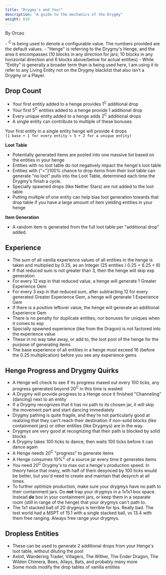 ```yaml
---
title: "Drygmy's and You!"
description: "A guide to the mechanics of the Drygmy"
weight: 810
---
```



By Orcao

<Callout title="Note" type="note" icon={IconInfoCircle}>
- <sup>C</sup> is being used to denote a configurable value. The numbers provided are the default values.
- "Henge" is referring to the Drygmy's Henge, and the area it encompasses (10 blocks in any direction for jars; 10 blocks in any horizontal direction and 6 blocks above/below for actual entities)
- While "Entity" is generally a broader term than is being used here, I am using it to refer to any Living Entity not on the Drygmy blacklist that also isn't a Drygmy or a Player.
</Callout>

## Drop Count
- Your first entitiy added to a henge provides 1<sup>C</sup> additional drop
- Your first 5<sup>C</sup> entities added to a henge provide 1 additional drop 
- Every unique entity added to a henge adds 2<sup>C</sup> additional drops
- A single entity can contribute to multiple of these bonuses 

Your first entity in a single entity henge will provide 4 drops  
`(1 base + 1 for every entity < 5 + 2 for a unique entity)`

**Loot Table**
- Potentially generated items are pooled into one massive list based on the entities in your henge
- Entities with no loot table do not negatively impact the henge's loot table
- Entities with {"<"}100% chance to drop items from their loot table can generate "no loot" pulls into the Loot Table, determined each time the Drygmy's finish a cycle.
- Specially spawned drops (like Nether Stars) are not added to the loot table
- Putting multiple of one entity can help bias loot generation towards that drop table if you have a large amount of item yielding entities in your henge

**Item Generation**
- A random item is generated from the full loot table per "additional drop" added.

## Experience
- The sum of all vanilla experience values of all entities in the henge is taken and multiplied by 0.25, as an Integer (25 entities / 0.25 = 6.25 = 6)
- If that reduced sum is not greater than 3, then the henge will skip exp generation
- For every 12 exp in that reduced value, a henge will generate 1 Greater Experience Gem
- For every 3 exp in that reduced sum, after subtracting 12 for every generated Greater Experience Gem, a henge will generate 1 Experience Gem
- If there is a positive leftover value, the henge will generate an additional Experience Gem
- There is no penalty for duplicate entities, nor bonuses for uniques when it comes to exp
- Specially spawned experience (like from the Dragon) is not factored into the experience value
- These in no way take away, or add to, the loot pool of the henge for the purpose of generating items
- The base experience of all entities in a henge must exceed 16 (before the 0.25 multiplication) before you see any experience gems

## Henge Progress and Drygmy Quirks
- A Henge will check to see if its progress maxed out every 100 ticks, any progress generated beyond 20<sup>C</sup> in this time is wasted
- A Drygmy will provide progress to a Henge once it finished "Channeling" (dancing) next to an entity
- If a Drygmy recognizes that it has no path to its chosen jar, it will skip the movement part and start dancing immediately
- Drygmy pathing is quite fragile, and they're not particularly good at realizing that they can't reach their destination if non-solid blocks (like containment jars) or other entities (like Drygmys) are in the way. 
- Drygmys are very good at recognizing that their path is blocked by solid blocks
- A Drygmy takes 100 ticks to dance, then waits 100 ticks before it can dance again
- A Henge needs 20<sup>C</sup> "progress" to generate items
- A Henge consumes 10%<sup>C</sup> of a source jar every time it generates items
- You need 20<sup>C</sup> Drygmy's to max out a henge's production speed. In theory twice that many, with half of them desynced by 100 ticks would be better, but you'd need to create and maintain that desynch at all times. 
- To further optimize production, make sure your drygmys have no path to their containment jars. Do **not** trap your drygmys in a 1x1x1 box space. Instead **do** box in your containment jars, or keep them in a separate room (still in range of the henge) that your drygmys can't path to. 
- The 1x1 stacked ball of 20 drygmys is terrible for tps. Really bad. The test world had a MSPT of 15.1 with a single stacked ball, vs 13.4 with them free ranging. Always free range your drygmys.

## Dropless Entities
- These can be used to generate 2 additional drops from your Henge's loot table, without diluting the pool
- Axlotl, Wandering Trader, Villagers, The Wither, The Ender Dragon, The Wilden Chimera, Bees, Allays, Bats, and probably many more
- Some mods modify the drop tables of vanilla entities
